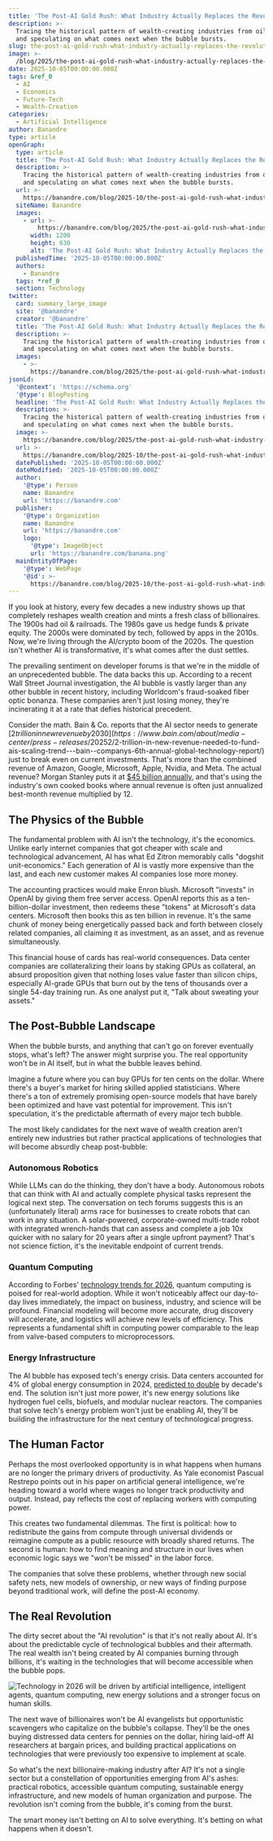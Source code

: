 ```yaml
---
title: 'The Post-AI Gold Rush: What Industry Actually Replaces the Revolution?'
description: >-
  Tracing the historical pattern of wealth-creating industries from oil to AI,
  and speculating on what comes next when the bubble bursts.
slug: the-post-ai-gold-rush-what-industry-actually-replaces-the-revolution
image: >-
  /blog/2025/the-post-ai-gold-rush-what-industry-actually-replaces-the-revolution.webp
date: 2025-10-05T00:00:00.000Z
tags: &ref_0
  - AI
  - Economics
  - Future-Tech
  - Wealth-Creation
categories:
  - Artificial Intelligence
author: Banandre
type: article
openGraph:
  type: article
  title: 'The Post-AI Gold Rush: What Industry Actually Replaces the Revolution?'
  description: >-
    Tracing the historical pattern of wealth-creating industries from oil to AI,
    and speculating on what comes next when the bubble bursts.
  url: >-
    https://banandre.com/blog/2025-10/the-post-ai-gold-rush-what-industry-actually-replaces-the-revolution
  siteName: Banandre
  images:
    - url: >-
        https://banandre.com/blog/2025/the-post-ai-gold-rush-what-industry-actually-replaces-the-revolution.webp
      width: 1200
      height: 630
      alt: 'The Post-AI Gold Rush: What Industry Actually Replaces the Revolution?'
  publishedTime: '2025-10-05T00:00:00.000Z'
  authors:
    - Banandre
  tags: *ref_0
  section: Technology
twitter:
  card: summary_large_image
  site: '@banandre'
  creator: '@banandre'
  title: 'The Post-AI Gold Rush: What Industry Actually Replaces the Revolution?'
  description: >-
    Tracing the historical pattern of wealth-creating industries from oil to AI,
    and speculating on what comes next when the bubble bursts.
  images:
    - >-
      https://banandre.com/blog/2025/the-post-ai-gold-rush-what-industry-actually-replaces-the-revolution.webp
jsonLd:
  '@context': 'https://schema.org'
  '@type': BlogPosting
  headline: 'The Post-AI Gold Rush: What Industry Actually Replaces the Revolution?'
  description: >-
    Tracing the historical pattern of wealth-creating industries from oil to AI,
    and speculating on what comes next when the bubble bursts.
  image: >-
    https://banandre.com/blog/2025/the-post-ai-gold-rush-what-industry-actually-replaces-the-revolution.webp
  url: >-
    https://banandre.com/blog/2025-10/the-post-ai-gold-rush-what-industry-actually-replaces-the-revolution
  datePublished: '2025-10-05T00:00:00.000Z'
  dateModified: '2025-10-05T00:00:00.000Z'
  author:
    '@type': Person
    name: Banandre
    url: 'https://banandre.com'
  publisher:
    '@type': Organization
    name: Banandre
    url: 'https://banandre.com'
    logo:
      '@type': ImageObject
      url: 'https://banandre.com/banana.png'
  mainEntityOfPage:
    '@type': WebPage
    '@id': >-
      https://banandre.com/blog/2025-10/the-post-ai-gold-rush-what-industry-actually-replaces-the-revolution
---
```


If you look at history, every few decades a new industry shows up that completely reshapes wealth creation and mints a fresh class of billionaires. The 1900s had oil & railroads. The 1980s gave us hedge funds & private equity. The 2000s were dominated by tech, followed by apps in the 2010s. Now, we're living through the AI/crypto boom of the 2020s. The question isn't whether AI is transformative, it's what comes after the dust settles.

The prevailing sentiment on developer forums is that we're in the middle of an unprecedented bubble. The data backs this up. According to a recent Wall Street Journal investigation, the AI bubble is vastly larger than any other bubble in recent history, including Worldcom's fraud-soaked fiber optic bonanza. These companies aren't just losing money, they're incinerating it at a rate that defies historical precedent.

Consider the math. Bain & Co. reports that the AI sector needs to generate [$2 trillion in new revenue by 2030](https://www.bain.com/about/media-center/press-releases/20252/$2-trillion-in-new-revenue-needed-to-fund-ais-scaling-trend---bain--companys-6th-annual-global-technology-report/) just to break even on current investments. That's more than the combined revenue of Amazon, Google, Microsoft, Apple, Nvidia, and Meta. The actual revenue? Morgan Stanley puts it at [$45 billion annually](https://doctorow.medium.com/https-pluralistic-net-2025-09-27-econopocalypse-subprime-intelligence-e9a06136d109), and that's using the industry's own cooked books where annual revenue is often just annualized best-month revenue multiplied by 12.

## The Physics of the Bubble

The fundamental problem with AI isn't the technology, it's the economics. Unlike early internet companies that got cheaper with scale and technological advancement, AI has what Ed Zitron memorably calls "dogshit unit-economics." Each generation of AI is vastly more expensive than the last, and each new customer makes AI companies lose more money.

The accounting practices would make Enron blush. Microsoft "invests" in OpenAI by giving them free server access. OpenAI reports this as a ten-billion-dollar investment, then redeems these "tokens" at Microsoft's data centers. Microsoft then books this as ten billion in revenue. It's the same chunk of money being energetically passed back and forth between closely related companies, all claiming it as investment, as an asset, and as revenue simultaneously.

This financial house of cards has real-world consequences. Data center companies are collateralizing their loans by staking GPUs as collateral, an absurd proposition given that nothing loses value faster than silicon chips, especially AI-grade GPUs that burn out by the tens of thousands over a single 54-day training run. As one analyst put it, "Talk about sweating your assets."

## The Post-Bubble Landscape

When the bubble bursts, and anything that can't go on forever eventually stops, what's left? The answer might surprise you. The real opportunity won't be in AI itself, but in what the bubble leaves behind.

Imagine a future where you can buy GPUs for ten cents on the dollar. Where there's a buyer's market for hiring skilled applied statisticians. Where there's a ton of extremely promising open-source models that have barely been optimized and have vast potential for improvement. This isn't speculation, it's the predictable aftermath of every major tech bubble.

The most likely candidates for the next wave of wealth creation aren't entirely new industries but rather practical applications of technologies that will become absurdly cheap post-bubble:

### Autonomous Robotics

While LLMs can do the thinking, they don't have a body. Autonomous robots that can think with AI and actually complete physical tasks represent the logical next step. The conversation on tech forums suggests this is an (unfortunately literal) arms race for businesses to create robots that can work in any situation. A solar-powered, corporate-owned multi-trade robot with integrated wrench-hands that can assess and complete a job 10x quicker with no salary for 20 years after a single upfront payment? That's not science fiction, it's the inevitable endpoint of current trends.

### Quantum Computing

According to Forbes' [technology trends for 2026](https://www.forbes.com/sites/bernardmarr/2025/09/29/the-top-5-technology-trends-for-2026/), quantum computing is poised for real-world adoption. While it won't noticeably affect our day-to-day lives immediately, the impact on business, industry, and science will be profound. Financial modeling will become more accurate, drug discovery will accelerate, and logistics will achieve new levels of efficiency. This represents a fundamental shift in computing power comparable to the leap from valve-based computers to microprocessors.

### Energy Infrastructure

The AI bubble has exposed tech's energy crisis. Data centers accounted for 4% of global energy consumption in 2024, [predicted to double](https://www.scientificamerican.com/article/ai-will-drive-doubling-of-data-center-energy-demand-by-2030/) by decade's end. The solution isn't just more power, it's new energy solutions like hydrogen fuel cells, biofuels, and modular nuclear reactors. The companies that solve tech's energy problem won't just be enabling AI, they'll be building the infrastructure for the next century of technological progress.

## The Human Factor

Perhaps the most overlooked opportunity is in what happens when humans are no longer the primary drivers of productivity. As Yale economist Pascual Restrepo points out in his paper on artificial general intelligence, we're heading toward a world where wages no longer track productivity and output. Instead, pay reflects the cost of replacing workers with computing power.

This creates two fundamental dilemmas. The first is political: how to redistribute the gains from compute through universal dividends or reimagine compute as a public resource with broadly shared returns. The second is human: how to find meaning and structure in our lives when economic logic says we "won't be missed" in the labor force.

The companies that solve these problems, whether through new social safety nets, new models of ownership, or new ways of finding purpose beyond traditional work, will define the post-AI economy.

## The Real Revolution

The dirty secret about the "AI revolution" is that it's not really about AI. It's about the predictable cycle of technological bubbles and their aftermath. The real wealth isn't being created by AI companies burning through billions, it's waiting in the technologies that will become accessible when the bubble pops.

![Technology in 2026 will be driven by artificial intelligence, intelligent agents, quantum computing, new energy solutions and a stronger focus on human skills.](/blog/2025/the-future-of-wealth-creation-what-industry-will-replace-ai_technology-in-2026-will-be-driven-by-artificial-intelligence-intelligent-agents.jpg)

The next wave of billionaires won't be AI evangelists but opportunistic scavengers who capitalize on the bubble's collapse. They'll be the ones buying distressed data centers for pennies on the dollar, hiring laid-off AI researchers at bargain prices, and building practical applications on technologies that were previously too expensive to implement at scale.

So what's the next billionaire-making industry after AI? It's not a single sector but a constellation of opportunities emerging from AI's ashes: practical robotics, accessible quantum computing, sustainable energy infrastructure, and new models of human organization and purpose. The revolution isn't coming from the bubble, it's coming from the burst.

The smart money isn't betting on AI to solve everything. It's betting on what happens when it doesn't.
